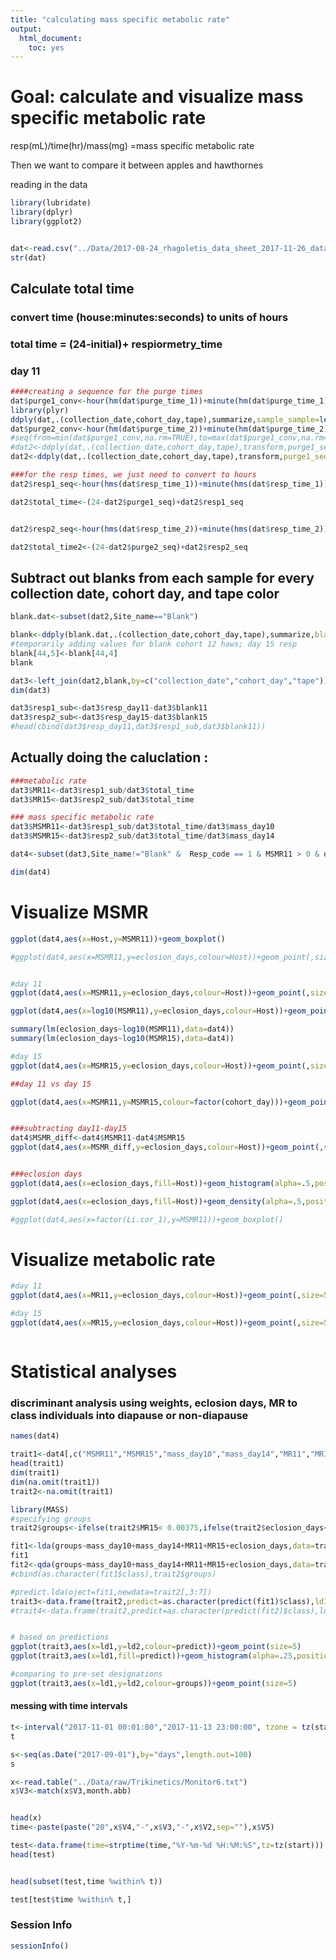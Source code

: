 ```yaml
---
title: "calculating mass specific metabolic rate"
output: 
  html_document: 
    toc: yes
---
```


# Goal: calculate and visualize mass specific metabolic rate  

resp(mL)/time(hr)/mass(mg) =mass specific metabolic rate 


Then we want to compare it between apples and hawthornes   

reading in the data   

```r
library(lubridate)
library(dplyr)
library(ggplot2)


dat<-read.csv("../Data/2017-08-24_rhagoletis_data_sheet_2017-11-26_dataslice.csv")
str(dat)
```


## Calculate total time 

### convert time (house:minutes:seconds) to units of hours 

### total time = (24-initial)+ respiormetry_time 
### day 11
```r
####creating a sequence for the purge times
dat$purge1_conv<-hour(hm(dat$purge_time_1))+minute(hm(dat$purge_time_1))/60
library(plyr)
ddply(dat,.(collection_date,cohort_day,tape),summarize,sample_sample=length(tape))
dat$purge2_conv<-hour(hm(dat$purge_time_2))+minute(hm(dat$purge_time_2))/60
#seq(from=min(dat$purge1_conv,na.rm=TRUE),to=max(dat$purge1_conv,na.rm=TRUE),length.out=length(dat$tape))
#dat2<-ddply(dat,.(collection_date,cohort_day,tape),transform,purge1_seq=seq(from=min(purge1_conv,na.rm=TRUE),to=max(purge1_conv,na.rm=TRUE),length.out=length(tape)))
dat2<-ddply(dat,.(collection_date,cohort_day,tape),transform,purge1_seq=seq(from=min(purge1_conv,na.rm=TRUE),to=max(purge1_conv,na.rm=TRUE),length.out=length(tape)),purge2_seq=seq(from=min(purge2_conv,na.rm=TRUE),to=max(purge2_conv,na.rm=TRUE),length.out=length(tape)))

###for the resp times, we just need to convert to hours 
dat2$resp1_seq<-hour(hms(dat$resp_time_1))+minute(hms(dat$resp_time_1))/60

dat2$total_time<-(24-dat2$purge1_seq)+dat2$resp1_seq


dat2$resp2_seq<-hour(hms(dat$resp_time_2))+minute(hms(dat$resp_time_2))/60

dat2$total_time2<-(24-dat2$purge2_seq)+dat2$resp2_seq
```


## Subtract out blanks from each sample for every collection date, cohort day, and tape color  

```r
blank.dat<-subset(dat2,Site_name=="Blank")

blank<-ddply(blank.dat,.(collection_date,cohort_day,tape),summarize,blank11=mean(resp_day11,na.rm=TRUE),blank15=mean(resp_day15,na.rm=TRUE))
#temporarily adding values for blank cohort 12 haws; day 15 resp
blank[44,5]<-blank[44,4]
blank

dat3<-left_join(dat2,blank,by=c("collection_date","cohort_day","tape"))
dim(dat3)

dat3$resp1_sub<-dat3$resp_day11-dat3$blank11
dat3$resp2_sub<-dat3$resp_day15-dat3$blank15
#head(cbind(dat3$resp_day11,dat3$resp1_sub,dat3$blank11))


```


## Actually doing the caluclation : 

```r
###metabolic rate
dat3$MR11<-dat3$resp1_sub/dat3$total_time
dat3$MR15<-dat3$resp2_sub/dat3$total_time

### mass specific metabolic rate
dat3$MSMR11<-dat3$resp1_sub/dat3$total_time/dat3$mass_day10
dat3$MSMR15<-dat3$resp2_sub/dat3$total_time/dat3$mass_day14

dat4<-subset(dat3,Site_name!="Blank" &  Resp_code == 1 & MSMR11 > 0 & organism!="wasp") # excluding blanks, wasps, msmr below 0, and experimental ones that don't have both day 11 and day 15

dim(dat4)
```

# Visualize MSMR    

```r
ggplot(dat4,aes(x=Host,y=MSMR11))+geom_boxplot()

#ggplot(dat4,aes(x=MSMR11,y=eclosion_days,colour=Host))+geom_point(,size=5)+stat_smooth()+xlim(0,.01)+facet_grid(.~factor(Li.cor_1))+ylim(0,90)


#day 11
ggplot(dat4,aes(x=MSMR11,y=eclosion_days,colour=Host))+geom_point(,size=5)+stat_smooth()+xlim(0,.015)+ylim(0,90)+xlab("Mass specific metabolic rate (mL/hr/mg)")

ggplot(dat4,aes(x=log10(MSMR11),y=eclosion_days,colour=Host))+geom_point(,size=5)+stat_smooth()+ylim(0,90)+xlab("Mass specific metabolic rate (mL/hr/mg)")+xlim(-3.5,-1.99)

summary(lm(eclosion_days~log10(MSMR11),data=dat4))
summary(lm(eclosion_days~log10(MSMR15),data=dat4))

#day 15
ggplot(dat4,aes(x=MSMR15,y=eclosion_days,colour=Host))+geom_point(,size=5)+stat_smooth()+ylim(0,90)+xlab("Mass specific metabolic rate (mL/hr/mg)")+xlim(0,.01)

##day 11 vs day 15

ggplot(dat4,aes(x=MSMR11,y=MSMR15,colour=factor(cohort_day)))+geom_point(size=5)


###subtracting day11-day15
dat4$MSMR_diff<-dat4$MSMR11-dat4$MSMR15
ggplot(dat4,aes(x=MSMR_diff,y=eclosion_days,colour=Host))+geom_point(,size=5)+stat_smooth()+ylim(0,90)+xlab("Mass specific metabolic rate (mL/hr/mg)")+xlim(-.015,.01)


###eclosion days
ggplot(dat4,aes(x=eclosion_days,fill=Host))+geom_histogram(alpha=.5,position="identity")

ggplot(dat4,aes(x=eclosion_days,fill=Host))+geom_density(alpha=.5,position="identity")

#ggplot(dat4,aes(x=factor(Li.cor_1),y=MSMR11))+geom_boxplot()
```

# Visualize metabolic rate   

```r

#day 11
ggplot(dat4,aes(x=MR11,y=eclosion_days,colour=Host))+geom_point(,size=5)+stat_smooth()+ylim(0,90)+xlab("metabolic rate (hr/mg)")+xlim(0,.1)

#day 15
ggplot(dat4,aes(x=MR15,y=eclosion_days,colour=Host))+geom_point(,size=5)+stat_smooth()+ylim(0,90)+xlab("metabolic rate (hr/mg)")+xlim(0,.1)



```


# Statistical analyses   
### discriminant analysis using weights, eclosion days, MR to class individuals into diapause or non-diapause   

```r
names(dat4)

trait1<-dat4[,c("MSMR11","MSMR15","mass_day10","mass_day14","MR11","MR15","eclosion_days")]
head(trait1)
dim(trait1)
dim(na.omit(trait1))
trait2<-na.omit(trait1)

library(MASS)
#specifying groups    
trait2$groups<-ifelse(trait2$MR15< 0.00375,ifelse(trait2$eclosion_days<35,"non-diapause_lowMR","diapause"),"non-diapause_highMR")

fit1<-lda(groups~mass_day10+mass_day14+MR11+MR15+eclosion_days,data=trait2,CV=FALSE)
fit1
fit2<-qda(groups~mass_day10+mass_day14+MR11+MR15+eclosion_days,data=trait2,CV=FALSE)
#cbind(as.character(fit1$class),trait2$groups)

#predict.lda(oject=fit1,newdata=trait2[,3:7])
trait3<-data.frame(trait2,predict=as.character(predict(fit1)$class),ld1=predict(fit1)$x[,1],ld2=predict(fit1)$x[,2])
#trait4<-data.frame(trait2,predict=as.character(predict(fit2)$class),ld1=predict(fit2,b)$x[,1],ld2=predict(fit2)$x[,2])


# based on predictions 
ggplot(trait3,aes(x=ld1,y=ld2,colour=predict))+geom_point(size=5)
ggplot(trait3,aes(x=ld1,fill=predict))+geom_histogram(alpha=.25,position="identity") 

#comparing to pre-set designations   
ggplot(trait3,aes(x=ld1,y=ld2,colour=groups))+geom_point(size=5)
```


#### messing with time intervals   

```r

t<-interval("2017-11-01 00:01:00","2017-11-13 23:00:00", tzone = tz(start))
t

s<-seq(as.Date("2017-09-01"),by="days",length.out=100)
s

x<-read.table("../Data/raw/Trikinetics/Monitor6.txt")
x$V3<-match(x$V3,month.abb)


head(x)
time<-paste(paste("20",x$V4,"-",x$V3,"-",x$V2,sep=""),x$V5)

test<-data.frame(time=strptime(time,"%Y-%m-%d %H:%M:%S",tz=tz(start)))
head(test)


head(subset(test,time %within% t))

test[test$time %within% t,]
```



### Session Info

```r
sessionInfo()
```

